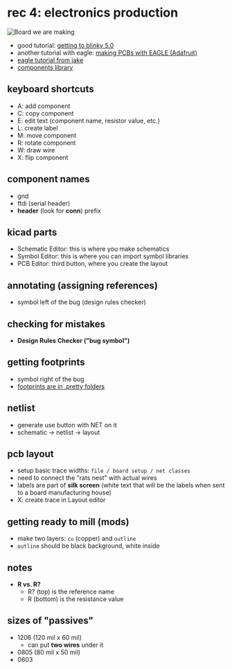 # rec 4: electronics production

![Board we are making](../images/wk4/rec4/hello.t412.echo.png)
- good tutorial: [getting to blinky 5.0](https://contextualelectronics.com/courses/getting-to-blinky-5-0/)
- another tutorial with eagle: [making PCBs with EAGLE (Adafruit)](https://learn.adafruit.com/making-pcbs-with-oshpark-and-eagle/layers)
- [eagle tutorial from jake](http://mtm.cba.mit.edu/2021/2021-10_htmaa-demo/)
- [components library](https://gitlab.fabcloud.org/pub/libraries/electronics/kicad)

## keyboard shortcuts
- A: add component
- C: copy component
- E: edit text (component name, resistor value, etc.)
- L: create label
- M: move component
- R: rotate component
- W: draw wire
- X: flip component

## component names
- gnd
- ftdi (serial header)
- **header** (look for **conn**) prefix

## kicad parts
- Schematic Editor: this is where you make schematics
- Symbol Editor: this is where you can import symbol libraries
- PCB Editor: third button, where you create the layout

## annotating (assigning references)
- symbol left of the bug (design rules checker)

## checking for mistakes
- **Design Rules Checker ("bug symbol")**

## getting footprints
- symbol right of the bug
- [footprints are in .pretty folders](https://kicad.github.io/footprints/)

## netlist
- generate use button with NET on it
- schematic -> netlist -> layout

## pcb layout
- setup basic trace widths: `file / board setup / net classes`
- need to connect the "rats nest" with actual wires
- labels are part of **silk screen** (white text that will be the labels when sent to a board manufacturing house)
- X: create trace in Layout editor

## getting ready to mill (mods)
- make two layers: `cu` (copper) and `outline`
- `outline` should be black background, white inside

## notes
- **R vs. R?**
    - R? (top) is the reference name
    - R (bottom) is the resistance value

## sizes of "passives"
- 1206 (120 mil x 60 mil)
    - can put **two wires** under it
- 0805 (80 mil x 50 mil)
- 0603